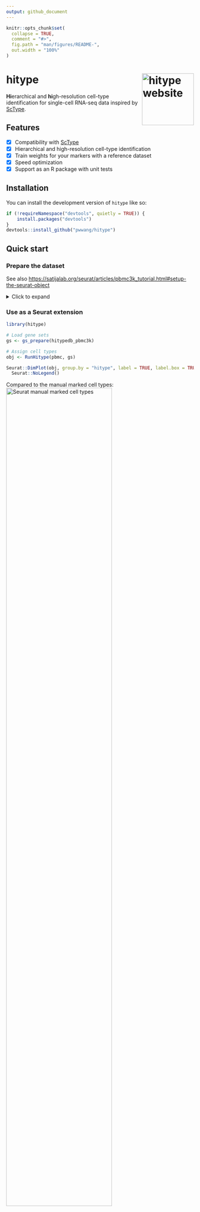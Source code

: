 ```yaml
---
output: github_document
---
```


<!-- README.md is generated from README.Rmd. Please edit that file -->

```r
knitr::opts_chunk$set(
  collapse = TRUE,
  comment = "#>",
  fig.path = "man/figures/README-",
  out.width = "100%"
)
```

# hitype <a href="https://pwwang.github.io/hitype/"><img src="man/figures/logo.png" align="right" height="139" alt="hitype website" /></a>

<!-- badges: start -->
<!-- badges: end -->

**Hi**erarchical and **hi**gh-resolution cell-type identification for single-cell RNA-seq data inspired by [ScType][1].

## Features

- [x] Compatibility with [ScType][1]
- [x] Hierarchical and high-resolution cell-type identification
- [x] Train weights for your markers with a reference dataset
- [x] Speed optimization
- [x] Support as an R package with unit tests

[1]: https://github.com/IanevskiAleksandr/sc-type

## Installation

You can install the development version of `hitype` like so:

``` r
if (!requireNamespace("devtools", quietly = TRUE)) {
    install.packages("devtools")
}
devtools::install_github("pwwang/hitype")
```

## Quick start

### Prepare the dataset

See also <https://satijalab.org/seurat/articles/pbmc3k_tutorial.html#setup-the-seurat-object>

<details>
  <summary>Click to expand</summary>

```r
pbmc <- pbmc3k.SeuratData::pbmc3k
pbmc[["percent.mt"]] <- Seurat::PercentageFeatureSet(pbmc, pattern = "^MT-")
pbmc <- subset(pbmc, subset = nFeature_RNA > 200 & nFeature_RNA < 2500 & percent.mt < 5)
pbmc <- Seurat::NormalizeData(pbmc)
pbmc <- Seurat::FindVariableFeatures(pbmc, selection.method = "vst", nfeatures = 2000)
pbmc <- Seurat::ScaleData(pbmc, features = rownames(pbmc))
pbmc <- Seurat::RunPCA(pbmc, features = Seurat::VariableFeatures(object = pbmc))
pbmc <- Seurat::FindNeighbors(pbmc, dims = 1:10)
pbmc <- Seurat::FindClusters(pbmc, resolution = 0.5)
pbmc <- Seurat::RunUMAP(pbmc, dims = 1:10)
```
</details>

### Use as a Seurat extension

```r
library(hitype)

# Load gene sets
gs <- gs_prepare(hitypedb_pbmc3k)

# Assign cell types
obj <- RunHitype(pbmc, gs)

Seurat::DimPlot(obj, group.by = "hitype", label = TRUE, label.box = TRUE) +
  Seurat::NoLegend()
```

Compared to the manual marked cell types:
![Seurat manual marked cell types](https://satijalab.org/seurat/articles/pbmc3k_tutorial_files/figure-html/labelplot-1.png){width=75%}

See also <https://satijalab.org/seurat/articles/pbmc3k_tutorial.html#assigning-cell-type-identity-to-clusters>

### Use as standalone functions

```r
scores <- hitype_score(pbmc@assays$RNA@scale.data, gs, scaled = TRUE)
cell_types <- hitype_assign(pbmc$seurat_clusters, scores, gs)
summary(cell_types)
```

You may see that we have exactly the same assignment in the Seurat tutorial:

|Cluster ID	| Markers | Cell Type |
|:----------|:--------|:----------|
|0|	IL7R, CCR7 |	Naive CD4+ T |
|1|	CD14, LYZ |	CD14+ Mono|
|2|	IL7R, S100A4 | Memory CD4+|
|3|	MS4A1 | B|
|4|	CD8A | CD8+ T|
|5|	FCGR3A, MS4A7 | FCGR3A+ Mono|
|6|	GNLY, NKG7 | NK|
|7|	FCER1A, CST3 | DC|
|8|	PPBP | Platelet|

## Documentation

<https://pwwang.github.io/hitype/>

